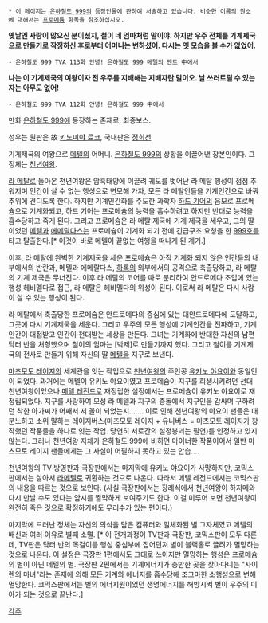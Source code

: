  * 이 페이지는 [[은하철도 999]]의 등장인물에 관하여 서술하고 있습니다. 비슷한 이름의 원소에 대해서는 [[프로메튬]] 항목을 참조하십시오. 

'''옛날엔 사랑이 많으신 분이셨지, 철이 네 엄마처럼 말이야. 하지만 우주 전체를 기계제국으로 만들기로 작정하신 후로부터 어머니는 변하셨어. 다시는 옛 모습을 볼 수가 없었어.''' 
 - 은하철도 999 TVA 113화 안녕! 은하철도 999 [[메텔]]의 멘트 中에서 

'''나는 이 기계제국의 여왕이자 전 우주를 지배해는 지배자란 말이오. 날 쓰러트릴 수 있는 자는 아무도 없어!''' 
 - 은하철도 999 TVA 112화 안녕! 은하철도 999 中에서

만화 [[은하철도 999]]에 등장하는 존재로, 최종보스.

성우는 원판은 故 [[키노미야 료코]], 국내판은 [[정희선]]

기계제국의 여왕으로 [[메텔]]의 어머니. [[은하철도 999]]의 상황을 이끌어낸 장본인이다. 그 정체는 [[천년여왕]]. 

[[라 메탈]]로 돌아온 천년여왕은 암흑태양에 이끌려 궤도를 벗어난 라 메탈 행성이 점점 추워지며 인간이 살 수 없는 행성으로 변모해 가자, 모든 라 메탈인들을 기계인간으로 바꿔 추위에 견디도록 한다. 하지만 기계인간화를 주도한 과학자 [[하드 기어]]의 음모로 프로메슘으로 기계화되고, 하드 기어는 프로메슘의 능력을 흡수하려고 하지만 반대로 능력을 흡수당하고 죽게 된다. 그리고 프로메슘은 라 메탈 제국에 기계 제국을 세우고, 그의 딸이었던 [[메텔]]과 [[에메랄다스]]는 프로메슘이 기계화 되기 전에 긴급구조 요청을 한 [[999호]]를 타고 탈출한다.[* 이것이 바로 메텔이 끝없는 여행을 떠나게 된 계기.] 

이후, 라 메탈에 완벽한 기계제국을 세운 프로메슘은 아직 기계화 되지 않은 인간들의 내부에서의 반란과, 메텔과 에메랄다스, [[하록]]의 외부에서의 공격으로 축출당하고, 라 메탈의 기계 제국은 무너진다. 이후 라 메탈의 코어를 따로 분리하여 안드로메다 초입에 있는 행성 헤비멜다로 접근, 라 메탈은 헤비멜다의 위성이 된다. 이로써 라 메탈은 다시 사람이 살 수 있는 행성이 된다.

라 메탈에서 축출당한 프로메슘은 안드로메다의 중심에 있는 대안드로메다에 도달하고, 그곳에 다시 기계제국을 세운다. 그리고 우주의 모든 행성에 기계인간을 전파하고, 기계인간이 대접받고 인간이 천대받는 세상을 만든다. 그녀는 기계화에 반대한 자신의 남편 닥터 반을 처형했으며 철이의 엄마는 [박제]로 만들기까지 했다. 그리고 철이를 기계제국의 전사로 만들기 위해 자신의 딸 [[메텔]]을 지구로 보낸다. 

[[마츠모토 레이지]]의 세계관을 잇는 작업으로 [[천년여왕]]의 주인공 [[유키노 야요이]]와 동일인이 되었다. 과거에는 메텔이 유키노 야요이였고 프로메슘이 지구를 희생시키려던 선대 천년여왕이었으나 [[메텔 레전드]]로 재정립한 설정에서는 프로메슘이 유키노 야요이로 재정립되었다. 지구를 사랑하여 모성 라 메텔과 지구의 충돌에서 지구인을 감싸며 구하려던 착한 아가씨가 어째서 저 꼴이 되었는지……. 이로 인해 천년여왕의 야요이 팬들은 대분노하고 소위 말하는 레이지버스(마츠모토 레이지 + 유니버스 = 마츠모토 레이지가 창작했던 작품들을 하나로 잇는 작업. 당연히 서로간의 설정붕괴는 필연)를 인정하고 있지 않는다. 그러나 천년여왕 자체가 은하철도 999에 비하면 마이너한 작품이어서 일반 마츠모토 레이지 팬들에게는 그 사실이 어필하지 못하고 있는 안습....

천년여왕의 TV 방영판과 극장판에서는 마지막에 유키노 야요이가 사망하지만, 코믹스판에서는 살아서 [[라메텔]]로 귀환하는 것으로 나온다. 따라서 메텔 레전드에서는 코믹스판의 내용을 따르는 것으로 보인다. (사실 극장판에서는 장례식에서 천년여왕이 하지메와 다시 만날 수도 있다는 암시를 짤막하게 보여주기도 한다. 이걸 미루어 보면 천년여왕이 완전히 죽은 것으로 확정하기에도 무리수가 있는 편이다.)

마지막에 드러난 정체는 자신의 의식을 담은 컴퓨터와 일체화된 별 그자체였고 메텔의 배신과 여러 이유로 별째 소멸. [* 이 전개과정이 TV판과 극장판, 코믹스판이 모두 다른데, TV판은 닥터 반의 목걸이를 행성 중심부에 집어던져 별이 블랙홀로 끌려가 멸망하는 것으로 나온다. 이 설정은 극장판 1편에서도 그대로 쓰이지만 멸망하는 행성은 프로메슘의 별이 아닌 메텔의 별. 극장판 2편에서는 기계에너지가 충만한 곳을 찾아다니는 "사이렌의 마녀"라는 존재에 의해 모든 기계와 에너지를 흡수당해 조그마한 소행성으로 변해 멸망한다. 코믹스판에서는 별의 에너지원이었던 생명에너지를 해방시켜 별이 우주의 미아가 되는 것으로 끝난다.]

[[각주]]

